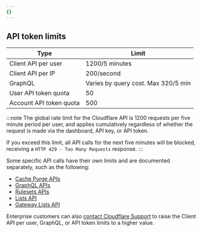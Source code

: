 ```yaml
---
{}
---
```


## API token limits

| Type                    | Limit                               |
| ----------------------- | ----------------------------------- |
| Client API per user     | 1200/5 minutes                      |
| Client API per IP       | 200/second                          |
| GraphQL                 | Varies by query cost. Max 320/5 min |
| User API token quota    | 50                                  |
| Account API token quota | 500                                 |

:::note
The global rate limit for the Cloudflare API is 1200 requests per five minute period per user, and applies cumulatively regardless of whether the request is made via the dashboard, API key, or API token.

If you exceed this limit, all API calls for the next five minutes will be blocked, receiving a `HTTP 429 - Too Many Requests` response.
:::

Some specific API calls have their own limits and are documented separately, such as the following:

- [Cache Purge APIs](/cache/how-to/purge-cache/#availability-and-limits)
- [GraphQL APIs](/analytics/graphql-api/limits/)
- [Rulesets APIs](/ruleset-engine/rulesets-api/#limits)
- [Lists API](/waf/tools/lists/lists-api/#rate-limiting-for-lists-api-requests)
- [Gateway Lists API](/cloudflare-one/policies/gateway/lists/#api-rate-limit)

Enterprise customers can also [contact Cloudflare Support](/support/contacting-cloudflare-support/) to raise the Client API per user, GraphQL, or API token limits to a higher value.
